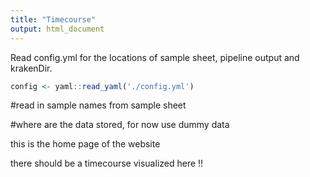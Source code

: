 ```yaml
---
title: "Timecourse"
output: html_document
---
```


Read config.yml for the locations of sample sheet, pipeline output and krakenDir. 

```r
config <- yaml::read_yaml('./config.yml')
```


#read in sample names from sample sheet 

#where are the data stored, for now use dummy data



 this is the home page of the website

there should be a timecourse visualized here !!